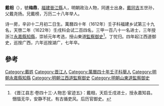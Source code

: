 '''戴相'''（{{bd|？||1634年||}}），號'''梅鼎'''，[[福建|福建]][[晉江縣|晉江縣]]人，明朝政治人物，同進士出身。[[戴同吉|戴同吉]]五世孙，父戴尧扬。兄戴榜，万历二十八年举人。

诗一房，辛卯十二月初二日生。萬曆四十年（1612年）壬子科福建乡试第三十九名，天啓二年（1622年）壬戌科会试二百四名，三甲一百八十一名进士，三年授浙江[[永嘉縣|永嘉縣]][[知縣|知縣]]，崇祯元年考选，授山東道[[監察御史|監察御史]]<ref>《晋江县志·卷四十三·人物志·宦迹五》：戴相，天启壬戌进士，授永嘉知县。悃愊无华，安静不扰，有古循吏风。后历官御史。</ref>。丁忧归。四年起江西道御史，巡按广西，六年巡按湖广，七年卒。

==參考==
{{reflist}}

{{天啓二年壬戌科殿試金榜}}

{{Authority control}}

{{DEFAULTSORT:Dai戴}}
[[Category:戴姓|Category:戴姓]]
[[Category:晋江人|Category:晋江人]]
[[Category:萬曆四十年壬子科舉人|Category:萬曆四十年壬子科舉人]]
[[Category:明朝永嘉縣知縣|Category:明朝永嘉縣知縣]]
[[Category:明朝江西道監察御史|Category:明朝江西道監察御史]]
[[Category:明朝山東道監察御史|Category:明朝山東道監察御史]]


{{明朝人物小作品}}